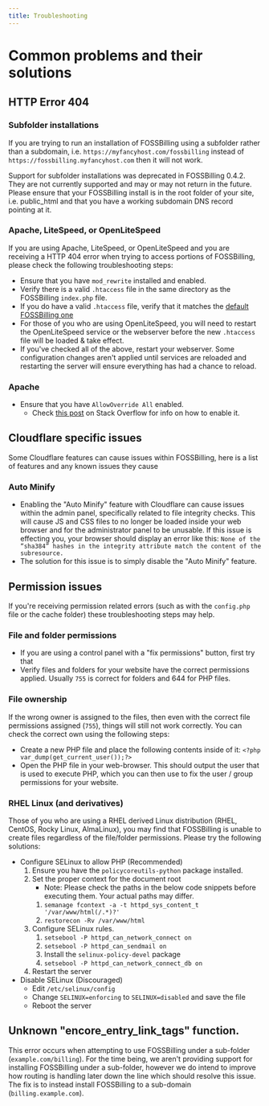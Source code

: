 ```yaml
---
title: Troubleshooting
---
```


# Common problems and their solutions

## HTTP Error 404

### Subfolder installations

If you are trying to run an installation of FOSSBilling using a subfolder rather than a subdomain, i.e. `https://myfancyhost.com/fossbilling` instead of `https://fossbilling.myfancyhost.com` then it will not work. 

Support for subfolder installations was deprecated in FOSSBilling 0.4.2. They are not currently supported and may or may not return in the future. Please ensure that your FOSSBilling install is in the root folder of your site, i.e. public_html and that you have a working subdomain DNS record pointing at it. 

### Apache, LiteSpeed, or OpenLiteSpeed

If you are using Apache, LiteSpeed, or OpenLiteSpeed and you are receiving a HTTP 404 error when trying to access portions of FOSSBilling, please check the following troubleshooting steps:
 - Ensure that you have `mod_rewrite` installed and enabled.
 - Verify there is a valid `.htaccess` file in the same directory as the FOSSBilling `index.php` file.
 - If you do have a valid `.htaccess` file, verify that it matches the [default FOSSBilling one](https://github.com/FOSSBilling/FOSSBilling/blob/main/src/.htaccess)
 - For those of you who are using OpenLiteSpeed, you will need to restart the OpenLiteSpeed service or the webserver before the new `.htaccess` file will be loaded & take effect.
 - If you've checked all of the above, restart your webserver. Some configuration changes aren't applied until services are reloaded and restarting the server will ensure everything has had a chance to reload.

### Apache
- Ensure that you have `AllowOverride All` enabled.
	- Check [this post](https://stackoverflow.com/a/22526144) on Stack Overflow for info on how to enable it. 

## Cloudflare specific issues

Some Cloudflare features can cause issues within FOSSBilling, here is a list of features and any known issues they cause

### Auto Minify
 - Enabling the "Auto Minify" feature with Cloudflare can cause issues within the admin panel, specifically related to file integrity checks. This will cause JS and CSS files to no longer be loaded inside your web browser and for the administrator panel to be unusable. If this issue is effecting you, your browser should display an error like this: `None of the “sha384” hashes in the integrity attribute match the content of the subresource.`
 - The solution for this issue is to simply disable the "Auto Minify" feature.

## Permission issues

If you're receiving permission related errors (such as with the `config.php` file or the cache folder) these troubleshooting steps may help.

### File and folder permissions
- If you are using a control panel with a "fix permissions" button, first try that
- Verify files and folders for your website have the correct permissions applied. Usually `755` is correct for folders and 644 for PHP files.

### File ownership
If the wrong owner is assigned to the files, then even with the correct file permissions assigned (`755`), things will still not work correctly. You can check the correct own using the following steps:
- Create a new PHP file and place the following contents inside of it: `<?php var_dump(get_current_user());?>`
- Open the PHP file in your web-browser. This should output the user that is used to execute PHP, which you can then use to fix the user / group permissions for your website. 

### RHEL Linux (and derivatives)
Those of you who are using a RHEL derived Linux distribution (RHEL, CentOS, Rocky Linux, AlmaLinux), you may find that FOSSBilling is unable to create files regardless of the file/folder permissions. Please try the following solutions:
 - Configure SELinux to allow PHP (Recommended)
	 1. Ensure you have the `policycoreutils-python` package installed.
	 2. Set the proper context for the document root
		 - Note: Please check the paths in the below code snippets before executing them. Your actual paths may differ.
		 1. `semanage fcontext -a -t httpd_sys_content_t '/var/www/html(/.*)?'`
		 2. `restorecon -Rv /var/www/html`
	3. Configure SELinux rules.
		 1. `setsebool -P httpd_can_network_connect on`
		 2. `setsebool -P httpd_can_sendmail on`
		 3. Install the `selinux-policy-devel` package
		 4. `setsebool -P httpd_can_network_connect_db on`
	4. Restart the server
 - Disable SELinux (Discouraged)
	 - Edit `/etc/selinux/config`
	 - Change `SELINUX=enforcing` to `SELINUX=disabled` and save the file
	 - Reboot the server

## Unknown "encore_entry_link_tags" function.

This error occurs when attempting to use FOSSBilling under a sub-folder (`example.com/billing`).
For the time being, we aren't providing support for installing FOSSBilling under a sub-folder, however we do intend to improve how routing is handling later down the line which should resolve this issue.
The fix is to instead install FOSSBilling to a sub-domain (`billing.example.com`).

